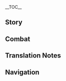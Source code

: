 {{CharacterTabs}}
{{LanguageTabs}}

__TOC__
==Story==
{{VO/Story
|character           = {{ROOTPAGENAME}}
|language            = zh
|language_s          = zh
|language_t          = zh-tw
|name_s              = 琴
|name_t              = 琴

|vo_01_01_title_s    = 初次见面…
|vo_01_01_title_t    = 初次見面…
|vo_01_01_subtitle   = Hello
|vo_01_01_file       = VO_{language}{character} Hello.ogg
|vo_01_01_tx_s       = 「蒲公英骑士」，琴，申请入队。从今往后，我的荣誉与忠诚将与你同在！
|vo_01_01_tx_t       = 「蒲公英騎士」，琴，申請入隊。從今往後，我的榮譽與忠誠將與(你/妳)同在！
|vo_01_01_rm         = "Pǔgōngyīng Qíshí", Qín, shēnqǐng rùduì. Cóngjīn wǎnghòu, wǒ de róngyù yǔ zhōngchéng jiāng yǔ nǐ tǒngzài!
|vo_01_01_tl         = "Dandelion Knight," Jean, asking to join the party. Starting from today, my honor and loyalty will be alongside you!

|vo_02_01_title_s    = 闲聊・行动
|vo_02_01_title_t    = 閒聊・行動
|vo_02_01_subtitle   = Chat: Operation
|vo_02_01_file       = VO_{language}{character} Chat - Operation.ogg
|vo_02_01_tx_s       = 行动起来吧，我们不该在这里停留。
|vo_02_01_tx_t       = 行動起來吧，我們不該在這裡停留。
|vo_02_01_rm         = Xíngdòng qǐlái bā, wǒmén bùgāi zài zhèlǐ tíngliú.
|vo_02_01_tl         = Let's move, we shouldn't stop here.

|vo_02_02_title_s    = 闲聊・骑士团
|vo_02_02_title_t    = 閒聊・騎士團
|vo_02_02_subtitle   = Chat: Knights of Favonius
|vo_02_02_file       = VO_{language}{character} Chat - Knights of Favonius.ogg
|vo_02_02_tx_s       = 骑士团的大家…有没有认真工作呢？
|vo_02_02_tx_t       = 騎士團的大家…有沒有認真工作呢？
|vo_02_02_rm         = Qíshìtuán de dàjiā... yǒuméiyǒu rènzhēn gōngzuò ne?
|vo_02_02_tl         = Everyone in the Knights of Favonius... Are they working hard?

|vo_02_03_title_s    = 闲聊・目标
|vo_02_03_title_t    = 閒聊・目標
|vo_02_03_subtitle   = Chat: Target
|vo_02_03_file       = VO_{language}{character} Chat - Target.ogg
|vo_02_03_tx_s       = 走吧，前往下一个目标！
|vo_02_03_tx_t       = 走吧，前往下一個目標！
|vo_02_03_rm         = Zǒu ba, qiánwǎng xiàyīgè mùbiāo.
|vo_02_03_tl         = Let's go, onwards to the next target!

|vo_03_01_title_s    = 下雨的时候…
|vo_03_01_title_t    = 下雨的時候…
|vo_03_01_subtitle   = When It Rains
|vo_03_01_file       = VO_{language}{character} When It Rains.ogg
|vo_03_01_tx_s       = 下雨也无法阻挡我的脚步。
|vo_03_01_tx_t       = 下雨也無法阻擋我的腳步。
|vo_03_01_rm         = Xiàyǔ yě wúfǎ zǔdǎng wǒ de jiǎobù.
|vo_03_01_tl         = Even the rain cannot hinder my footsteps.

|vo_03_02_title_s    = 雨过天晴…
|vo_03_02_title_t    = 雨過天晴…
|vo_03_02_subtitle   = After the Rain
|vo_03_02_file       = VO_{language}{character} After the Rain.ogg
|vo_03_02_tx_s       = 这样的天气，正适合行动。
|vo_03_02_tx_t       = 這樣的天氣，正適合行動。
|vo_03_02_rm         = Zhèyàng de tiānqì, zhèng shìhé xíngdòng.
|vo_03_02_tl         = A weather like this is ideal for action.

|vo_03_03_title_s    = 下雪的时候…
|vo_03_03_title_t    = 下雪的時候…
|vo_03_03_subtitle   = When It Snows
|vo_03_03_file       = VO_{language}{character} When It Snows.ogg
|vo_03_03_tx_s       = 下雪了，要注意战靴的保养啊。
|vo_03_03_tx_t       = 下雪了，要注意戰靴的保養啊。
|vo_03_03_rm         = Xiàxuěle, yào zhùyì zhànxuē de bǎoyǎng a.
|vo_03_03_tl         = It's snowing, need to keep our war-boots in shape.

|vo_03_04_title_s    = 起风的时候…
|vo_03_04_title_t    = 起風的時候…
|vo_03_04_subtitle   = When It's Windy
|vo_03_04_file       = VO_{language}{character} When It's Windy.ogg
|vo_03_04_tx_s       = 舒适的天气。
|vo_03_04_tx_t       = 舒適的天氣。
|vo_03_04_rm         = Shūshì de tiānqì.
|vo_03_04_tl         = Comfortable weather.

|vo_03_05_title_s    = 刮大风了…
|vo_03_05_title_t    = 颳大風了…
|vo_03_05_subtitle   = When the Wind Is Blowing
|vo_03_05_file       = VO_{language}{character} When the Wind Is Blowing.ogg
|vo_03_05_tx_s       = 传说，那天也刮着罕见的大风…
|vo_03_05_tx_t       = 傳說，那天也颳著罕見的大風…
|vo_03_05_rm         = Chuánshuō, nàtiān yě guāzhe hǎnjiàn de dàfēng...
|vo_03_05_tl         = According to the legends, there was also a rarely-seen big wind blowing that day...

|vo_04_01_title_s    = 早上好…
|vo_04_01_title_t    = 早安…
|vo_04_01_subtitle   = Good Morning
|vo_04_01_file       = VO_{language}{character} Good Morning.ogg
|vo_04_01_tx_s       = 「一日之计在于晨」，今天也请加油。
|vo_04_01_tx_t       = 「一日之計在於晨」，今天也請加油。
|vo_04_01_rm         = "Yīrìzhījì zài yú chén", jīntiān yě qǐng jiāyóu.
|vo_04_01_tl         = "A day's plans are made in the morning." Please also work hard today.

|vo_04_02_title_s    = 中午好…
|vo_04_02_title_t    = 午安…
|vo_04_02_subtitle   = Good Afternoon
|vo_04_02_file       = VO_{language}{character} Good Afternoon.ogg
|vo_04_02_tx_s       = 好，现在开始处理任务吧。
|vo_04_02_tx_t       = 好，現在開始處理任務吧。
|vo_04_02_rm         = Hǎo, xiànzài kāishǐ chǔlǐ rènwù ba.
|vo_04_02_tl         = Yes, let's start completing our tasks.

|vo_04_03_title_s    = 晚上好…
|vo_04_03_title_t    = 晚上好…
|vo_04_03_subtitle   = Good Evening
|vo_04_03_file       = VO_{language}{character} Good Evening.ogg
|vo_04_03_tx_s       = 看样子，差不多已经对咖啡免疫了。如果有什么替代品的话…问问丽莎好了。
|vo_04_03_tx_t       = 看樣子，差不多已經對咖啡免疫了。如果有什麼替代品的話…問問麗莎好了。
|vo_04_03_rm         = Kàn yàngzi, chàbùduō yǐjīng duì kāfēi miǎnyìle. Rúguǒ yǒu shénmè tìdàipǐn de huà... Wènwèn Lìshā hǎole.
|vo_04_03_tl         = From the looks of it, I'm pretty much already immune to coffee now. If there's any sort of substitute... I'll just ask Lisa.

|vo_04_04_title_s    = 晚安…
|vo_04_04_title_t    = 晚安…
|vo_04_04_subtitle   = Good Night
|vo_04_04_file       = VO_{language}{character} Good Night.ogg
|vo_04_04_tx_s       = 今日的修炼就到此为止，做得很棒，辛苦你了。
|vo_04_04_tx_t       = 今日的修煉就到此為止，做得很棒，辛苦(你/妳)了。
|vo_04_04_rm         = Jīnrì de xiūliàn jiù dàocǐwéizhǐ, zuò de hěnbàng, xīnkǔ nǐle.
|vo_04_04_tl         = Today's training ends here. You did very well, thank you for your hard work.

|vo_05_01_title_s    = 关于琴自己…
|vo_05_01_title_t    = 關於琴自己…
|vo_05_01_subtitle   = About {character}
|vo_05_01_file       = VO_{language}{character} About {character}.ogg
|vo_05_01_tx_s       = 今天为了保护民众，把五座遗迹守卫斩成了碎片。唉，我还需要继续磨练自己…这么珍贵的文化遗产，下次应该尝试空手制服…
|vo_05_01_tx_t       = 今天為了保護民眾，把五座遺蹟守衛斬成了碎片。唉，我還需要繼續磨練自己…這麼珍貴的文化遺產，下次應該嘗試空手制伏…
|vo_05_01_rm_s       = Jīntiān wèile bǎohù mínzhòng, bǎ wǔ zuò Yíjì Shǒuwèi zhǎnchéngle suìpiàn. Ai, wǒ hái xūyào jìxù móliàn zìjǐ... Zhème zhēnguì de wénhuà yíchǎn, xiàcì yīnggāi chángshì kōngshǒu zhìfú...
|vo_05_01_rm_t       = Jīntiān wèile bǎohù mínzhòng, bǎ wǔ zuò Yíjī Shǒuwèi zhǎnchéngle suìpiàn. Ai, wǒ hái xūyào jìxù móliàn zìjǐ... Zhème zhēnguì de wénhuà yíchǎn, xiàcì yīnggāi chángshì kōngshǒu zhìfú...
|vo_05_01_tl         = Today, to protect the citizens, [I] cut down five Ruin Guards into scattered pieces. Sigh, I still need to train and refine myself... Such valuable cultural artifacts, next time I should try to subdue them empty-handed...

|vo_06_01_title_s    = 关于我们・信条
|vo_06_01_title_t    = 關於我們・信條
|vo_06_01_subtitle   = About Us: Creed
|vo_06_01_file       = VO_{language}{character} About Us - Creed.ogg
|vo_06_01_tx_s       = 我会全力帮助你，当然，如果你的方向偏离了正义，我也会毫不犹豫地指出。
|vo_06_01_tx_t       = 我會全力幫助(你/妳)，當然，如果(你/妳)的方向偏離了正義，我也會毫不猶豫地指出。
|vo_06_01_rm         = Wǒ huì quánlì bāngzhù nǐ, dāngrán, rúguǒ nǐ de fāngxiàng piānlíle zhèngyì, wǒ yě huì háobù yóuyù de zhǐchū.
|vo_06_01_tl         = I will do my very best to help you. Of course, should you begin to stray from justice, I will also point it out without hesitation.

|vo_06_02_title_s    = 关于我们・誓言
|vo_06_02_title_t    = 關於我們・誓言
|vo_06_02_subtitle   = About Us: Oath
|vo_06_02_friendship = 6
|vo_06_02_file       = VO_{language}{character} About Us - Oath.ogg
|vo_06_02_tx_s       = 我以此剑起誓，必将胜利献给你。
|vo_06_02_tx_t       = 我以此劍起誓，必將勝利獻給(你/妳)。
|vo_06_02_rm         = Wǒ yǐ cǐjiàn qǐshì, bìjiāng shènglì xiàn'gěi nǐ.
|vo_06_02_tl         = I swear by this sword, I will grant you victory.

|vo_06_03_title_s    = 关于我们・任务
|vo_06_03_title_t    = 關於我們・任務
|vo_06_03_subtitle   = About Us: Quest
|vo_06_03_friendship = 6
|vo_06_03_file       = VO_{language}{character} About Us - Quest.ogg
|vo_06_03_tx_s       = 任务可是不会自动完成的，但适当放松一下也好。今天就破例午休几分钟吧。
|vo_06_03_tx_t       = 任務可是不會自動完成的，但適當放鬆一下也好。今天就破例午休幾分鐘吧。
|vo_06_03_rm         = Rènwù kěshì bù huì zìdòng wánchéng de, dàn shìdàng fàngsōng yīxià yě hǎo. Jīntiān jiù pòlì wǔxiū jǐ fēnzhōng ba.
|vo_06_03_tl         = Tasks won't be completed on their own, but it's also good to relax appropriately once in a while. Today, let's break routine and have a few minutes of afternoon's rest.

|vo_07_01_title_s    = 关于「神之眼」…
|vo_07_01_title_t    = 關於「神之眼」…
|vo_07_01_subtitle   = About the [[Vision]]
|vo_07_01_friendship = 4
|vo_07_01_file       = VO_{language}{character} About the Vision.ogg
|vo_07_01_tx_s       = 「永护蒙德」是古恩希尔德家族的家训。每当驱动「神之眼」，我都会想起母亲、还有蒙德民众的期盼。为蒙德而战，为自由而战&mdash;&mdash;我，在所不辞。
|vo_07_01_tx_t       = 「永護蒙德」是古恩希爾德家族的家訓。每當驅動「神之眼」，我都會想起母親、還有蒙德民眾的期盼。為蒙德而戰，為自由而戰&mdash;&mdash;我，在所不辭。
|vo_07_01_rm_s       = "Yǒnghù Méngdé" shì Gǔ'ēnxī'ěrdé Jiāzú de jiāxùn. Měi dāng qūdòng "Shénzhīyǎn", wǒ dōuhuì xiǎngqǐ mǔqīn, háiyǒu Méngdé mínzhòng de qīpàn. Wèi Méngdé ér zhàn, wèi zìyóu ér zhàn&mdash;&mdash; wǒ, zàisuǒbùcí.
|vo_07_01_rm_t       = "Yǒnghù Méngdé" shì Gǔ'ēnxī'ěrdé Jiāzú de jiāxùn. Měi dāng qūdòng "Shénzhīyǎn", wǒ dōuhuì xiǎngqǐ mǔqīn, háiyǒu Méngdé mínzhòng de qípàn. Wèi Méngdé ér zhàn, wèi zìyóu ér zhàn&mdash;&mdash; wǒ, zàisuǒbùcí.
|vo_07_01_tl         = "To Eternally Protect Mondstadt" is the family precept of the [[Gunnhildr Clan]]. Every time I activate my "Vision," I always think of my mother, as well as the expectations of the people of Mondstadt. I will never hesitate to fight for Mondstadt, for freedom.

|vo_07_02_title_s    = 有什么想要分享…
|vo_07_02_title_t    = 有什麼想要分享…
|vo_07_02_subtitle   = Something to Share
|vo_07_02_file       = VO_{language}{character} Something to Share.ogg
|vo_07_02_tx_s       = 我谨代表西风骑士团，向你为蒙德所做的一切致以谢意。还请你劳逸结合，量力而…怎么了，你突然笑了起来，我说了什么奇怪的话吗？
|vo_07_02_tx_t       = 我謹代表西風騎士團，向(你/妳)為蒙德所做的一切致以謝意。還請(你/妳)勞逸結合，量力而…怎麼了，(你/妳)突然笑了起來，我說了什麼奇怪的話嗎？
|vo_07_02_rm_s       = Wǒ jǐn dàibiǎo Xīfēng Qíshìtuán, xiàng nǐ wèi Méngdé suǒzuò de yīqiè zhìyǐ xièyì. Hái qǐngnǐ láoyì jiéhé, liànglì ér... Zěnmele, nǐ tūrán xiàole qǐlái, wǒ shuōle shénme qíguài de huà ma?
|vo_07_02_rm_t       = Wǒ jǐn dàibiǎo Xīfēng Qíshìtuán, xiàng nǐ wèi Méngdé suǒzuò de yīqiè zhìyǐ xièyì. Hái qǐngnǐ láoyì jiéhé, liànglì ér... Zěnmele, nǐ túrán xiàole qǐlái, wǒ shuōle shénme qíguài de huà ma?
|vo_07_02_tl         = On the solemn behalf of the Knights of Favonius, I thank you for all that you have done for Mondstadt. Please feel free to rest<ref group="TN •">{{Lang|mini=1|zh={{wt|勞逸結合#Chinese|劳逸结合}}|zh_rm=láoyì-jiéhé|zh_lit=work and leisure combined}}: an idiom that means to properly balance work and rest.</ref> and act according to your own capabi... What's wrong, you're laughing suddenly, did I say something wrong?

|vo_07_03_title_s    = 感兴趣的见闻…
|vo_07_03_title_t    = 感興趣的見聞…
|vo_07_03_subtitle   = Interesting Things
|vo_07_03_file       = VO_{language}{character} Interesting Things.ogg
|vo_07_03_tx_s       = 「蒲公英，蒲公英，跟风一起，到远方去吧。」…它乘上风，说不定连天空岛都能飞到呢。
|vo_07_03_tx_t       = 「蒲公英，蒲公英，跟風一起，到遠方去吧。」…它乘上風，說不定連天空島都能飛到呢。
|vo_07_03_rm         = "Púgōngyīng, púgōngyīng, gēnfēng yīqǐ, dào yuǎnfāng qù ba." ...Tā chéng shàngfēng, shuōbudìng lián Tiānkōngdǎo dōu néng fēidào ne.
|vo_07_03_tl         = "Dandelion, dandelion, along with the wind, go to a distant place." ...Riding the wind, perhaps it can even fly all the way to [[Celestia]].

|vo_08_01_title_s    = 关于芭芭拉…
|vo_08_01_title_t    = 關於芭芭拉…
|vo_08_01_subtitle   = About [[Barbara]]
|vo_08_01_friendship = 4
|vo_08_01_file       = VO_{language}{character} About Barbara.ogg
|vo_08_01_tx_s       = 芭芭拉非常努力，只不过有时过于勉强自己…嗯？问我为什么了解得这么清楚？因为西风教会也归属骑士团管辖。
|vo_08_01_tx_t       = 芭芭拉非常努力，只不過有時過於勉強自己…嗯？問我為什麼瞭解得這麼清楚？因為西風教會也歸屬騎士團管轄。
|vo_08_01_rm         = Bābālā fēicháng nǔlì, zhǐbùguò yǒushí guòyú miǎnqiáng zìjǐ... Ǹg? Wèn wǒ wèishénme liǎojiě dé zhème qīngchǔ? Yīnwèi Xīfēng Jiàohuì yě guīshǔ Qíshìtuán guǎnxiá.
|vo_08_01_tl         = Barbara works very hard, but sometimes she pushes herself too much... Hmm? You're asking how I know this so well? It's because the Church of Favonius is also under the jurisdiction of the Knights.

|vo_08_02_title_s    = 关于丽莎…
|vo_08_02_title_t    = 關於麗莎…
|vo_08_02_subtitle   = About [[Lisa]]
|vo_08_02_friendship = 4
|vo_08_02_file       = VO_{language}{character} About Lisa.ogg
|vo_08_02_tx_s       = 丽莎，有她在的话，我会安心很多。
|vo_08_02_tx_t       = 麗莎，有她在的話，我會安心很多。
|vo_08_02_rm         = Lìshā, yǒu tā zài de huà, wǒ huì ānxīn hěnduō.
|vo_08_02_tl         = Lisa, if she's present, I feel much more at ease.

|vo_08_03_title_s    = 关于安柏…
|vo_08_03_title_t    = 關於安柏…
|vo_08_03_subtitle   = About [[Amber]]
|vo_08_03_friendship = 4
|vo_08_03_file       = VO_{language}{character} About Amber.ogg
|vo_08_03_tx_s       = 安柏这段时间确实有所成长。希望有朝一日，她的事迹也会被吟游诗人传颂。
|vo_08_03_tx_t       = 安柏這段時間確實有所成長。希望有朝一日，她的事蹟也會被吟遊詩人傳頌。
|vo_08_03_rm_s       = Ānbó zhèduàn shíjiān quèshí yǒusuǒ chéngzhǎng. Xīwàng yǒuzhāoyīrì, tā de shìjì yě huì bèi yínyóu-shīrén chuánsòng.
|vo_08_03_rm_t       = Ānbó zhèduàn shíjiān quèshí yǒusuǒ chéngzhǎng. Xīwàng yǒuzhāoyīrì, tā de shìjī yě huì bèi yínyóu-shīrén chuánsòng.
|vo_08_03_tl         = Amber has indeed grown a lot during this time. Hopefully there will come a day when her achievements will also be sung of and passed down by the bards.

|vo_08_04_title_s    = 关于凯亚…
|vo_08_04_title_t    = 關於凱亞…
|vo_08_04_subtitle   = About [[Kaeya]]
|vo_08_04_friendship = 4
|vo_08_04_file       = VO_{language}{character} About Kaeya.ogg
|vo_08_04_tx_s       = 是吗…凯亚也向你提出建言了啊。他是一名优秀的西风骑士，这点毋庸置疑。
|vo_08_04_tx_t       = 是嗎…凱亞也向(你/妳)提出建言了啊。他是一名優秀的西風騎士，這點毋庸置疑。
|vo_08_04_rm         = Shìma... Kǎiyà yě xiàng nǐ tíchū jiànyánle a. Tā shì yīmíng yōuxiù de Xīfēng Qíshì, zhèdiǎn wúyōng zhìyí.
|vo_08_04_tl         = Is it so ... So Kaeya has also given you some advice. He is an excellent Knight of Favonius, this is indisputably true.

|vo_08_05_title_s    = 关于可莉…
|vo_08_05_title_t    = 關於可莉…
|vo_08_05_subtitle   = About [[Klee]]
|vo_08_05_friendship = 4
|vo_08_05_file       = VO_{language}{character} About Klee.ogg
|vo_08_05_tx_s       = 虽说玩乐是孩子的天性，但可莉中意的玩具却都是些危险品。让人难以放心。
|vo_08_05_tx_t       = 雖說玩樂是孩子的天性，但可莉中意的玩具卻都是些危險品。讓人難以放心。
|vo_08_05_rm_s       = Suīshuō wánlè shì háizi de tiānxìng, dàn Kělì zhòngyì de wánjù dōushì xiē wēixiánpǐn, ràng rén nányǐ fàngxīn.
|vo_08_05_rm_t       = Suīshuō wánlè shì háizi de tiānxìng, dàn Kělì zhòngyì de wánjù dōushì xiē wéixiánpǐn, ràng rén nányǐ fàngxīn.
|vo_08_05_tl         = Even though it is the nature of children to play, but the toys that Klee likes are all dangerous goods. It's quite hard to feel at ease.

|vo_08_06_title_s    = 关于阿贝多…
|vo_08_06_title_t    = 關於阿貝多…
|vo_08_06_subtitle   = About [[Albedo]]
|vo_08_06_friendship = 4
|vo_08_06_file       = VO_{language}{character} About Albedo.ogg
|vo_08_06_tx_s       = 「天才」这种名词，或许正是为了阿贝多这样的人准备的吧。
|vo_08_06_tx_t       = 「天才」這種名詞，或許正是為了阿貝多這樣的人準備的吧。
|vo_08_06_rm         = "Tiāncái" zhè zhǒng míngcí, huòxǔ zhèngshì wèile Ābèiduō zhèyàng de rén zhǔnbèi de ba.
|vo_08_06_tl         = Perhaps the word "talent" was prepared precisely for people like Albedo.

|vo_08_07_title_s    = 关于法尔伽…
|vo_08_07_title_t    = 關於法爾伽…
|vo_08_07_subtitle   = About [[Varka]]
|vo_08_07_friendship = 4
|vo_08_07_file       = VO_{language}{character} About Varka.ogg
|vo_08_07_tx_s       = 法尔伽大团长，他是西风骑士团的当代传奇。等到他凯旋归来的那一天，就请你亲自和他交谈吧。相信你也能从中受益。
|vo_08_07_tx_t       = 法爾伽大團長，他是西風騎士團的當代傳奇。等到他凱旋歸來的那一天，就請(你/妳)親自和他交談吧。相信(你/妳)也能從中受益。
|vo_08_07_rm_s       = Fǎ'ěrjiā Dà-tuánzhǎng, tā shì Xīfēng Qíshìtuán de dāngdài chuánqí. Děngdào tā kǎixuán guīlái de nàyītiān, jiù qǐngnǐ qīnzì hé tā jiāotán ba. Xiāngxìn nǐ yě néng cóngzhōng shòuyì.
|vo_08_07_rm_t       = Fǎ'ěrjiā Dà-tuánzhǎng, tā shì Xīfēng Qíshìtuán de dāngdài chuánqí. Děngdào tā kǎixuán guīlái de nàyītiān, jiù qǐngnǐ qīnzì hàn tā jiāotán ba. Xiāngxìn nǐ yě néng cóngzhōng shòuyì.
|vo_08_07_tl         = Grand Master Varka is a legendary figure within the current generation of the Knights of Favonius. When he makes his triumphant return, then you can talk to him personally. I believe you will have much to gain from this.

|vo_08_08_title_s    = 关于诺艾尔…
|vo_08_08_title_t    = 關於諾艾爾…
|vo_08_08_subtitle   = About [[Noelle]]
|vo_08_08_friendship = 4
|vo_08_08_file       = VO_{language}{character} About Noelle.ogg
|vo_08_08_tx_s       = 诺艾尔，嗯…那个努力想要成为西风骑士的少女。她的内心仍有软弱之处，现在这个阶段，也许还不适合让她接触外界的凶险。
|vo_08_08_tx_t       = 諾艾爾，嗯…那個努力想要成為西風騎士的少女。她的內心仍有軟弱之處，現在這個階段，也許還不適合讓她接觸外界的兇險。
|vo_08_08_rm         = Nuò'ài'ěr, ǹg... Nàgè nǔlì xiǎngyào chéngwéi Xīfēng Qíshì de shàonǚ. Tā de nèixīn réng yǒu ruǎnruò zhī chù, xiànzài zhège jiēduàn, yěxǔ hái bù shìhé ràng tā jiēchù wàijiè de xiōngxiǎn.
|vo_08_08_tl         = Noelle... Mmm, that young lady that works hard in order to become a Knight of Favonius. Her heart still has its weak corners. At the moment, it may not yet be the right time to allow her to experience the dangers of the outside world.

|vo_08_09_title_s    = 关于罗莎莉亚…
|vo_08_09_title_t    = 關於蘿莎莉亞…
|vo_08_09_subtitle   = About [[Rosaria]]
|vo_08_09_friendship = 4
|vo_08_09_file       = VO_{language}{character} About Rosaria.ogg
|vo_08_09_tx_s       = 罗莎莉亚修女总是把「麻烦」挂在嘴边，实际却十分称职。上次我和她说「如果觉得麻烦也可以找我帮忙」，她却回答「这样更麻烦」。嗯…我果然还有很多欠缺啊。
|vo_08_09_tx_t       = 蘿莎莉亞修女總是把「麻煩」掛在嘴邊，實際卻十分稱職。上次我和她說「如果覺得麻煩也可以找我幫忙」，她卻回答「這樣更麻煩」。嗯…我果然還有很多欠缺啊。
|vo_08_09_rm_s       = Luōshālìyà-xiūnǚ zǒng shì bǎ "máfan" guà zài zuǐbiān, shíjì què shífēn chènzhí. Shàngcì wǒ hé tā shuō "Rúguǒ juédé máfan yě kěyǐ zhǎo wǒ bāngmáng", tā què huídá "zhèyàng gèng máfan". Ǹg... Wǒ guǒrán hái yǒu hěnduō qiànquē a.
|vo_08_09_rm_t       = Luōshālìyà-xiūnǚ zǒng shì bǎ "máfan" guà zài zuǐbiān, shíjì què shífēn chèngzhí. Shàngcì wǒ hàn tā shuō "Rúguǒ juédé máfan yě kěyǐ zhǎo wǒ bāngmáng", tā què huídá "zhèyàng gèng máfan". Ǹg... Wǒ guǒrán hái yǒu hěnduō qiànquē a.
|vo_08_09_tl         = Sister Rosaria is quick to say something is "troublesome," but is actually very competent and responsible. Last time I said to her, "If you feel a matter is troublesome, you can also ask me to help," yet she replied me with "That would be even more troublesome." Mmm, it looks like I still have many shortcomings.

|vo_08_10_title_s    = 关于迪卢克・愧欠
|vo_08_10_title_t    = 關於迪盧克・愧歉
|vo_08_10_subtitle   = About [[Diluc]]: Disillusion
|vo_08_10_friendship = 4
|vo_08_10_file       = VO_{language}{character} About Diluc - Disillusion.ogg
|vo_08_10_tx_s       = 迪卢克前辈对骑士团的指摘事出有因，即使心中愧疚也无法改变既定的结果…我只想通过我的努力，让他对骑士团有所改观…嗯，这是我的责任。
|vo_08_10_tx_t       = 迪盧克前輩對騎士團的指摘事出有因，即使心中愧疚也無法改變既定的結果…我只想通過我的努力，讓他對騎士團有所改觀…嗯，這是我的責任。
|vo_08_10_rm         = Dílúkè-qiánbèi duì Qíshìtuán de zhǐzhāi shìchūyǒuyīn, jíshǐ xīnzhōng kuìjiù yě wúfǎ gǎibiàn jìdìng de jiéguǒ... Wǒ zhǐxiǎng tōngguò wǒ de nǔlì, ràng tā duì Qíshìtuán yǒu suǒ gǎiguān... Ǹg, zhèshì wǒ de zérèn.
|vo_08_10_tl         = Senior Diluc's criticisms of the Knights are not without reason. Even if the guilt and regret within my heart cannot change the results that were already set... I just want to make him have a change of opinion towards the Knights through my hard work... Mmm, this is my responsibility.

|vo_08_11_title_s    = 关于迪卢克・敬重
|vo_08_11_title_t    = 關於迪盧克・敬重
|vo_08_11_subtitle   = About Diluc: Respect
|vo_08_11_friendship = 4
|vo_08_11_file       = VO_{language}{character} About Diluc - Respect.ogg
|vo_08_11_tx_s       = 迪卢克…是一位非常可敬的前辈。虽然我们选择的道路不同，但这份共通的守护蒙德的心意，我能感受得到。
|vo_08_11_tx_t       = 迪盧克…是一位非常可敬的前輩。雖然我們選擇的道路不同，但這份共通的守護蒙德的心意，我能感受得到。
|vo_08_11_rm         = Dílúkè... shì yīwèi fēicháng kějìng de qiánbèi. Suīrán wǒmen xuǎnzé de dàolù bùtóng, dàn zhè fèn gòngtōng de shǒuhù Méngdé de xīnyì, wǒ néng gǎnshòu dédào.
|vo_08_11_tl         = Diluc... is a very respectable senior. Even though the paths we chose are different, but I can feel the intentions we both share of protecting Mondstadt.

|vo_08_12_title_s    = 关于砂糖…
|vo_08_12_title_t    = 關於砂糖…
|vo_08_12_subtitle   = About [[Sucrose]]
|vo_08_12_friendship = 4
|vo_08_12_file       = VO_{language}{character} About Sucrose.ogg
|vo_08_12_tx_s       = 作为炼金术士，砂糖也算天赋异禀。况且她的身边还有阿贝多指点，未来应该不用担心。只是…不，没什么，沉浸在自己的世界里，也不算坏事吧。
|vo_08_12_tx_t       = 作為煉金術士，砂糖也算天賦異稟。況且她的身邊還有阿貝多指點，未來應該不用擔心。只是…不，沒什麼，沉浸在自己的世界裡，也不算壞事吧。
|vo_08_12_rm         = Zuòwéi liànjīnshù-shì, Shātáng yě suàn tiānfù yìbǐng. Kuàngqiě tā de shēnbiān hái yǒu Ābèiduō zhǐdiǎn, wèilái yīnggāi bùyòng dānxīn. Zhǐshì... Bù, méishénme, chénjìn zài zìjǐ de shìjiè lǐ, yě bùsuàn huàishì ba.
|vo_08_12_tl         = As an alchemist, Sucrose can also be said to be gifted with extraordinary talent. She even has Albedo beside her as a guide, so she probably doesn't need to be worried about in the future. It's just that... No, it's nothing, I suppose being immersed in one's own world isn't such a bad thing.

|vo_08_13_title_s    = 关于优菈…
|vo_08_13_title_t    = 關於優菈…
|vo_08_13_subtitle   = About [[Eula]]
|vo_08_13_friendship = 4
|vo_08_13_file       = VO_{language}{character} About Eula.ogg
|vo_08_13_tx_s       = 优菈？咳…请不要对她的身世耿耿于怀，西风骑士会公正地评价每个人。优菈明辨是非，才华出众，偶尔发表危险言论，也只是她的性格使然。哪怕她总是说要挑战我，我也不介意。
|vo_08_13_tx_t       = 優菈？咳…請不要對她的身世耿耿於懷，西風騎士會公正地評價每個人。優菈明辨是非、才華出眾，偶爾發表危險言論也只是她的性格使然。哪怕她總是說要挑戰我，我也不介意。
|vo_08_13_rm         = Yōulā? Kè... Qǐng bùyào duì tā de shēnshì gěnggěngyúhuái, Xīfēng Qíshì huì gōngzhèng de píngjià měigèrén. Yōulā míngbiànshìfēi, cáihuá chūzhòng, ǒu'ěr fābiǎo wéixiǎn yánlùn, yě zhǐshì tā dì xìnggé shǐrán. Nǎpà tā zǒng shì shuō yào tiǎozhàn wǒ, wǒ yě bù jièyì.
|vo_08_13_tl         = Eula? Ahem... Please don't take her unfortunate heritage to heart, the Knights of Favonius will judge everyone fairly. Eula has a clear sense of discernment for right and wrong, and possesses outstanding talent, the dangerous statements she occasionally expresses are simply due to her personality. Even if she constantly says she wants to challenge me. I also don't mind.

|vo_09_01_title_s    = 想要了解琴・其一
|vo_09_01_title_t    = 想要瞭解琴・其一
|vo_09_01_subtitle   = More About {character}: I
|vo_09_01_file       = VO_{language}{character} More About {character} - 01.ogg
|vo_09_01_tx_s       = 我肩负着西风骑士团的信任，还有蒙德民众的期待。为此，我不能松懈。
|vo_09_01_tx_t       = 我肩負著西風騎士團的信任，還有蒙德民眾的期待。為此，我不能鬆懈。
|vo_09_01_rm_s       = Wǒ jiānfùzhe Xīfēng Qíshìtuán de xìnrèn, háiyǒu Méngdé mínzhòng de qīdài. Wèicǐ, wǒ bùnéng sōngxiè.
|vo_09_01_rm_t       = Wǒ jiānfùzhe Xīfēng Qíshìtuán de xìnrèn, háiyǒu Méngdé mínzhòng de qídài. Wèicǐ, wǒ bùnéng sōngxiè.
|vo_09_01_tl         = I shoulder the trust of the Knights of Favonius, as well as the expectations of the people of Mondstadt. Because of this, I cannot slack off.

|vo_09_02_title_s    = 想要了解琴・其二
|vo_09_02_title_t    = 想要瞭解琴・其二
|vo_09_02_subtitle   = More About {character}: II
|vo_09_02_friendship = 3
|vo_09_02_file       = VO_{language}{character} More About {character} - 02.ogg
|vo_09_02_tx_s       = 温妮莎的「蒲公英骑士」之名传承至今，曾经有无数伟大的骑士获授这一荣誉。我不能辱没这个名字。因此，决不能松懈。要成为守护众人的坚盾与利剑。
|vo_09_02_tx_t       = 溫妮莎的「蒲公英騎士」之名傳承至今，曾經有無數偉大的騎士獲授這一榮譽。我不能辱沒這個名字。因此，絕不能鬆懈。要成為守護眾人的堅盾與利劍。
|vo_09_02_rm         = Wēnnīshā de "Púgōngyīng Qíshì" zhī míng chuánchéng zhìjīn, céngjīng yǒu wúshù wěidà de Qíshì huòshòu zhè yī róngyù. Wǒ bùnéng rǔmò zhège míngzì. Yīncǐ, jué bùnéng sōngxiè. Yào chéngwéi shǒuhù zhòngrén de jiāndùn yǔ lìjiàn.
|vo_09_02_tl         = [[Vennessa]]'s title of the "Dandelion Knight" has been passed on until today, and there have been countless great Knights that were once conferred this honor. I cannot bring disgrace to this name. For this, I cannot slack off. I must become the steadfast shield and the sharpened sword that protects everyone.

|vo_09_03_title_s    = 想要了解琴・其三
|vo_09_03_title_t    = 想要瞭解琴・其三
|vo_09_03_subtitle   = More About {character}: III
|vo_09_03_friendship = 4
|vo_09_03_file       = VO_{language}{character} More About {character} - 03.ogg
|vo_09_03_tx_s       = 无论是传奇故事还是史书，都只记载了伟大骑士的功绩。难道，他们一次也不曾迷失过吗…？<br />风啊，请指引我前进的道路。
|vo_09_03_tx_t       = 無論是傳奇故事還是史書，都只記載了偉大騎士的功績。難道，他們一次也不曾迷失過嗎…？<br />風啊，請指引我前進的道路。
|vo_09_03_rm_s       = Wúlùn shì chuánqí gùshì háishì shǐshū, dōu zhǐ jìzǎile wěidà Qíshì de gōngjì. Nándào, tāmen yīcì yě bùcéng míshīguò ma...?<br />Fēng a, qǐng zhǐyǐn wǒ qiánjìn de dàolù.
|vo_09_03_rm_t       = Wúlùn shì chuánqí gùshì háishì shǐshū, dōu zhǐ jìzǎile wěidà Qíshì de gōngjī. Nándào, tāmen yīcì yě bùcéng míshīguò ma...?<br />Fēng a, qǐng zhǐyǐn wǒ qiánjìn de dàolù.
|vo_09_03_tl         = Whether in the legendary stories or history books, only the achievements and merits of past great Knights are recorded. Could it be that they never once wavered in their path...?<br />Oh, wind, please guide my way forward.

|vo_09_04_title_s    = 想要了解琴・其四
|vo_09_04_title_t    = 想要瞭解琴・其四
|vo_09_04_subtitle   = More About {character}: IV
|vo_09_04_friendship = 5
|vo_09_04_file       = VO_{language}{character} More About {character} - 04.ogg
|vo_09_04_tx_s       = 全身心投入工作的时候，烦恼和时间会一并被忘却。「你是最适合做这种事情的人选。」…那个时候，大团长法尔伽就是这样对我说的。
|vo_09_04_tx_t       = 全身心投入工作的時候，煩惱和時間會一併被忘卻。「妳是最適合做這種事情的人選。」…那個時候，大團長法爾伽就是這樣對我說的。
|vo_09_04_rm_s       = Quán shēnxīn tóurù gōngzuò de shíhòu, fánnǎo hé shíjiān huì yībìng bèi wàngquè. "Nǐ shì zuì shìhé zuò zhèzhǒng shìqíng de rénxuǎn." ...Nàgè shíhòu, Dà-tuánzháng Fǎ'ěrjiā jiùshì zhèyàng duì wǒ shuō de.
|vo_09_04_rm_t       = Quán shēnxīn tóurù gōngzuò de shíhòu, fánnǎo hàn shíjiān huì yībìng bèi wàngquè. "Nǐ shì zuì shìhé zuò zhèzhǒng shìqíng de rénxuǎn." ...Nàgè shíhòu, Dà-tuánzháng Fǎ'ěrjiā jiùshì zhèyàng duì wǒ shuō de.
|vo_09_04_tl         = When I'm wholeheartedly invested in my work, I forget all about time and my worries. "You are the most suitable person to do this sort of task." ...This is what Grand Master Varka said to me at the time.

|vo_09_05_title_s    = 想要了解琴・其五
|vo_09_05_title_t    = 想要瞭解琴・其五
|vo_09_05_subtitle   = More About {character}: V
|vo_09_05_friendship = 6
|vo_09_05_file       = VO_{language}{character} More About {character} - 05.ogg
|vo_09_05_tx_s       = 与你同行时，前进的道路变得无比清晰。就好像，终于有人能依靠，这究竟是…<br />不，一定是我还不够努力。绝对不能松懈，不能辜负西风骑士团和蒙德…但是，谢谢你。
|vo_09_05_tx_t       = 與(你/妳)同行時，前進的道路變得無比清晰。就好像，終於有人能依靠，這究竟是…<br />不，一定是我還不夠努力。絕對不能鬆懈，不能辜負西風騎士團和蒙德…但是，謝謝(你/妳)。
|vo_09_05_rm_s       = Yǔ nǐ tóngxíng shí, qiánjìn de dàolù biàn dé wúbǐ qīngxī. Jiù hǎoxiàng, zhōngyú yǒurén néng yīkào, zhè jiūjìng shì...<br />Bù, yīdìng shì wǒ hái bùgòu nǔlì. Juéduì bùnéng sōngxiè, bùnéng gūfù Xīfēng Qíshìtuán hé Méngdé... Dànshì, xièxiè nǐ.
|vo_09_05_rm_t       = Yǔ nǐ tóngxíng shí, qiánjìn de dàolù biàn dé wúbǐ qīngxī. Jiù hǎoxiàng, zhōngyú yǒurén néng yīkào, zhè jiùjìng shì...<br />Bù, yīdìng shì wǒ hái bùgòu nǔlì. Juéduì bùnéng sōngxiè, bùnéng gūfù Xīfēng Qíshìtuán hàn Méngdé... Dànshì, xièxiè nǐ.
|vo_09_05_tl         = When I'm journeying together with you, the path forward feels so clear. It's as if there's finally someone I can rely on, is this... No, it must be that I haven't worked hard enough. I mustn't slack off, I can't let down the Knights of Favonius and Mondstadt... Even so, thank you.

|vo_10_01_title_s    = 琴的爱好…
|vo_10_01_title_t    = 琴的愛好…
|vo_10_01_subtitle   = {character}'s Hobbies
|vo_10_01_file       = VO_{language}{character} Hobbies.ogg
|vo_10_01_tx_s       = 或许可以和你聊聊书上那些英雄传记。嗯，你听说过「坎瑞亚英雄王」的故事吗？
|vo_10_01_tx_t       = 或許可以和(你/妳)聊聊書上那些英雄傳記。嗯，(你/妳)聽說過「坎瑞亞英雄王」的故事嗎？
|vo_10_01_rm_s       = Huòxǔ kěyǐ hé nǐ liáoliáo shūshàng nàxiē yīngxióng zhuànjì. Ǹg, nǐ tīngshuōguò "Kǎnruìyǎ Yīngxióng Wáng" de gùshì ma?
|vo_10_01_rm_t       = Huòxǔ kěyǐ hàn nǐ liáoliáo shūshàng nàxiē yīngxióng zhuànjì. Ǹg, nǐ tīngshuōguò "Kǎnruìyǎ Yīngxióng Wáng" de gùshì ma?
|vo_10_01_tl         = Perhaps I can have a chat with you about the biographies of heroes in the books. Mmm, have you heard the story of "The Hero-King of [[Khaenri'ah]]"?

|vo_10_02_title_s    = 琴的烦恼…
|vo_10_02_title_t    = 琴的煩惱…
|vo_10_02_subtitle   = {character}'s Troubles
|vo_10_02_file       = VO_{language}{character} Troubles.ogg
|vo_10_02_tx_s       = 假如有什么神奇的药剂，喝了就不需要睡觉…嗯，要不明天问问丽莎吧？
|vo_10_02_tx_t       = 假如有什麼神奇的藥劑，喝了就不需要睡覺…嗯，要不明天問問麗莎吧？
|vo_10_02_rm         = Jiǎrú yǒu shé me shénqí de yàojì, hēle jiù bùxūyào shuìjiào... Ǹg, yàobù míngtiān wènwèn Lìshā ba?
|vo_10_02_tl         = If only there was a wondrous potion that allows its drinker to never need sleep... Hmm, perhaps [I'll] ask Lisa about this tomorrow?

|vo_10_03_title_s    = 喜欢的食物…
|vo_10_03_title_t    = 喜歡的食物…
|vo_10_03_subtitle   = Favorite Food
|vo_10_03_file       = VO_{language}{character} Favorite Food.ogg
|vo_10_03_tx_s       = 猫尾酒馆的披萨…很久没吃过了。如果能外送到办公室就好了呢。
|vo_10_03_tx_t       = 貓尾酒館的披薩…很久沒吃過了。如果能外送到辦公室就好了呢。
|vo_10_03_rm         = Māowěi Jiǔguǎn de pīsà... Hěnjiǔ méi chīguòle. Rúguǒ néng wàisòng dào bàngōngshì jiù hǎole ne.
|vo_10_03_tl         = The pizza from [[Cat's Tail|Cat's Tail Tavern]]... It's been a long time since I've eaten it. If only it could be delivered to the office.

|vo_10_04_title_s    = 讨厌的食物…
|vo_10_04_title_t    = 討厭的食物…
|vo_10_04_subtitle   = Least Favorite Food
|vo_10_04_file       = VO_{language}{character} Least Favorite Food.ogg
|vo_10_04_tx_s       = 优秀的骑士不能挑食。
|vo_10_04_tx_t       = 優秀的騎士不能挑食。
|vo_10_04_rm         = Yōuxiù de Qíshì bùnéng tiāoshí.
|vo_10_04_tl         = Excellent Knights cannot be picky with their food.

<!-- Receiving a Gift -->
|vo_11_01_title_s    = 收到赠礼・其一
|vo_11_01_title_t    = 收到贈禮・其一
|vo_11_01_subtitle   = Receiving a Gift: I
|vo_11_01_file       = VO_{language}{character} Receiving a Gift - 01.ogg
|vo_11_01_tx_s       = 不仅味道好，还兼顾了健康。让你费心了。
|vo_11_01_tx_t       = 不僅味道好，還兼顧了健康。讓(妳/你)費心了。
|vo_11_01_rm         = 
|vo_11_01_tl         =  

|vo_11_02_title_s    = 收到赠礼・其二
|vo_11_02_title_t    = 收到贈禮・其二
|vo_11_02_subtitle   = Receiving a Gift: II
|vo_11_02_file       = VO_{language}{character} Receiving a Gift - 02.ogg
|vo_11_02_tx_s       = 嗯，精神振奋不少。谢谢你。
|vo_11_02_tx_t       = 嗯，精神振奮不少。謝謝(妳/你)。
|vo_11_02_rm         = 
|vo_11_02_tl         = 

|vo_11_03_title_s    = 收到赠礼・其三
|vo_11_03_title_t    = 收到贈禮・其三
|vo_11_03_subtitle   = Receiving a Gift: III
|vo_11_03_file       = VO_{language}{character} Receiving a Gift - 03.ogg
|vo_11_03_tx_s       = 呼…总之，辛苦你了。
|vo_11_03_tx_t       = 呼…總之，辛苦(妳/你)了。
|vo_11_03_rm         = 
|vo_11_03_tl         = 

|vo_12_01_title_s    = 生日…
|vo_12_01_title_t    = 生日…
|vo_12_01_subtitle   = Birthday
|vo_12_01_file       = VO_{language}{character} Birthday.ogg
|vo_12_01_tx_s       = 今天是值得庆祝的日子。要说为何的话，因为这是受风护佑的你，诞生的日子啊。既然是生日，那就好好休息一下吧。<br />咳咳…祝你生日快乐…<br />啊，请原谅我的冒昧。不知这份礼物，是否能令你满意呢？
|vo_12_01_tx_t       = 今天是值得慶祝的日子。要說為何的話，因為這是受風護佑的(你/妳)，誕生的日子啊。既然是生日，那就好好休息一下吧。<br />咳咳…祝(你/妳)生日快樂…<br />啊，請原諒我的冒昧。不知這份禮物，是否能令(你/妳)滿意呢？
|vo_12_01_rm_s       = Jīntiān shì zhídé qìngzhù de rìzi. Yàoshuō wèihé dehuà, yīnwèi zhè shì shòufēng hùyòu de nǐ, dànshēng de rìzi a. Jìrán shì shēngrì, nà jiù hǎohǎo xiūxi yīxià ba.<br />Kèke... Zhù nǐ shēngrì kuàilè...<br />A, qǐng yuánliàng wǒ de màomèi. Bùzhī zhèfèn lǐwù, shìfǒu néng lìng nǐ mǎnyì ne?
|vo_12_01_rm_t       = Jīntiān shì zhídé qìngzhù de rìzi. Yàoshuō wèihé dehuà, yīnwèi zhè shì shòufēng hùyòu de nǐ, dànshēng de rìzi a. Jìrán shì shēngrì, nà jiù hǎohǎo xiūxí yīxià ba.<br />Kèke... Zhù nǐ shēngrì kuàilè...<br />A, qǐng yuánliàng wǒ de màomèi. Bùzhī zhèfèn lǐwù, shìfǒu néng lìng nǐ mǎnyì ne?
|vo_12_01_tl         = Today is a day worth celebrating. As for the reason, it is the day you, who are blessed and protected by the wind, were born. Since it's your birthday, let us rest properly for a while.<br />Ahem... Happy birthday to you...<br />Ah, please forgive my acting rashly. I wonder if you can be satisfied with this gift?

|vo_13_01_title_s    = 突破的感受・起
|vo_13_01_title_t    = 突破的感受・起
|vo_13_01_subtitle   = Feelings About Ascension: Intro
|vo_13_01_ascension  = 1
|vo_13_01_file       = VO_{language}{character} Feelings About Ascension -  01.ogg
|vo_13_01_tx_s       = 好，一鼓作气前往下一个目标。
|vo_13_01_tx_t       = 好，一鼓作氣前往下一個目標。
|vo_13_01_rm         = Hǎo, yīgǔzuòqì qiánwǎng xiàyīgè mùbiāo.
|vo_13_01_tl         = Good, press on to the next goal in one breath.

|vo_13_02_title_s    = 突破的感受・承
|vo_13_02_title_t    = 突破的感受・承
|vo_13_02_subtitle   = Feelings About Ascension: Building Up
|vo_13_02_ascension  = 2
|vo_13_02_file       = VO_{language}{character} Feelings About Ascension -  02.ogg
|vo_13_02_tx_s       = 只要风不停歇，我就不会停下脚步。
|vo_13_02_tx_t       = 只要風不停歇，我就不會停下腳步。
|vo_13_02_rm         = Zhǐyào fēng bù tíngxiē, wǒ jiù bùhuì tíng xià jiǎobù.
|vo_13_02_tl         = As long as the wind doesn't rest, I will also never cease my footsteps.

|vo_13_03_title_s    = 突破的感受・转
|vo_13_03_title_t    = 突破的感受・轉
|vo_13_03_subtitle   = Feelings About Ascension: Climax
|vo_13_03_ascension  = 4
|vo_13_03_file       = VO_{language}{character} Feelings About Ascension -  03.ogg
|vo_13_03_tx_s       = 就算暂时获得了平静，也不能掉以轻心。身为代理团长，我必须未雨绸缪。
|vo_13_03_tx_t       = 就算暫時獲得了平靜，也不能掉以輕心。身為代理團長，我必須未雨綢繆。
|vo_13_03_rm_s       = Jiùsuàn zànshí huòdele píngjìng, yě bùnéng diàoyǐqīngxīn. Shēnwèi Dàilǐ Tuánzhǎng, wǒ bìxū wèiyǔ-chóumóu.
|vo_13_03_rm_t       = Jiùsuàn zhànshí huòdele píngjìng, yě bùnéng diàoyǐqīngxīn. Shēnwèi Dàilǐ Tuánzhǎng, wǒ bìxū wèiyǔ-chóumóu.
|vo_13_03_tl         = Even if peace has temporarily been achieved, [we] also musn't lower our guard. As the Acting Grand Master, I need to plan ahead.<ref group="TN •">{{Lang|mini=1|zh={{wt|未雨綢繆#Chinese|未雨绸缪}}|zh_rm=wèiyǔ-chóumóu|zh_lit=to repair the roof before it rains}}: an idiom that means to prepare for a rainy day or to take the necessary precautions.</ref>

|vo_13_04_title_s    = 突破的感受・合
|vo_13_04_title_t    = 突破的感受・合
|vo_13_04_subtitle   = Feelings About Ascension: Conclusion
|vo_13_04_ascension  = 6
|vo_13_04_file       = VO_{language}{character} Feelings About Ascension -  04.ogg
|vo_13_04_tx_s       = 我做得还不够好。自从与你相遇，一直承蒙你的关照。这份感激…<br />风啊，请容许我的私心。并非作为代理团长，只是作为「琴」，在此起誓&mdash;&mdash;我的剑将与你同在。
|vo_13_04_tx_t       = 我做得還不夠好。自從與(你/妳)相遇，一直承蒙(你/妳)的關照。這份感激…<br />風啊，請容許我的私心。並非作為代理團長，只是作為「琴」，在此起誓&mdash;&mdash;我的劍將與(你/妳)同在。
|vo_13_04_rm         = Wǒ zuòde hái bùgòu hǎo. Zìcóng yǔ nǐ xiāngyù, yīzhí chéngméng nǐ de guānzhào. Zhè fèn gǎnjī...<br />Fēng a, qǐng róngxǔ wǒ de sīxīn. Bìngfēi zuòwéi Dàilǐ Tuánzhǎng, zhǐshì zuòwéi "Qín", zàicǐ qǐshì&mdash;&mdash; wǒ de jiàn jiāng yǔnǐ tóngzài.
|vo_13_04_tl         = What I've done is still not good enough. Ever since we met, I have been indebted to you for your care. This gratitude...<br />Oh, wind, please forgive my selfishness. Not as the Acting Grand Master, but simply as "Jean," I swear to you here and now&mdash;&mdash; my sword will always be with you.
}}

==Combat==
{{Combat VO
|character           = {{ROOTPAGENAME}}
|language            = zh

|skill_1_tx_s        = 一决胜负！
|skill_1_tx_t        = 一決勝負！
|skill_1_rm          = Yījué-shèngfù!
|skill_1_tl          = Determine the victor in this one instant!
|skill_2_tx_s        = …哈！
|skill_2_tx_t        = …哈！
|skill_2_rm          = ...Hà!
|skill_2_tl          = ...Ha!
|skill_3_tx_s        = …散！
|skill_3_tx_t        = …散！
|skill_3_rm          = ...Sàn!
|skill_3_tl          = ...Scatter!

|burst_1_tx_s        = 风，回应我吧。
|burst_1_tx_t        = 風，回應我吧。
|burst_1_rm          = Fēng, huíyìng wǒ ba.
|burst_1_tl          = Wind, answer me.
|burst_2_tx_s        = 以剑为誓！
|burst_2_tx_t        = 以劍為誓！
|burst_2_rm          = Yǐ jiàn wéi shì!
|burst_2_tl          = [I] swear by this sword!
|burst_3_tx_s        = 风之神，请指引我们。
|burst_3_tx_t        = 風之神，請指引我們。
|burst_3_rm          = Fēngzhīshén, qǐng zhíyǐn wǒmén.
|burst_3_tl          = God of Wind, please guide us.

|sprint-s_1_file     = Sprint Start 01,Sprint Start 02,Sprint Start 03


|glider_1_file       = Deploying Wind Glider 01,Deploying Wind Glider 02,Deploying Wind Glider 03

|chest_1_tx_s        = 惊喜的收获。
|chest_1_tx_t        = 驚喜的收穫。
|chest_1_rm          = Jīngxǐ de shōuhuò.
|chest_1_tl          = A pleasantly surprising harvest.
|chest_2_tx_s        = 嗯，真是幸运的一天。
|chest_2_tx_t        = 嗯，真是幸運的一天。
|chest_2_rm          = Ǹg, zhēnshì xìngyùn de yītiān.
|chest_2_tl          = Mmm, it is truly a lucky day.
|chest_3_tx_s        = 希望大家都能获得宝藏。
|chest_3_tx_t        = 希望大家都能獲得寶藏。
|chest_3_rm          = Xīwàng dàjiā dōunéng huòdé bǎozàng.
|chest_3_tl          = I hope everyone can get treasure.

|low-hp_1_tx_s       = 我，没事…！
|low-hp_1_tx_t       = 我，沒事…！
|low-hp_1_rm         = Wǒ, méishì...!
|low-hp_1_tl         = I am fine...!
|low-hp_2_tx_s       = 还有同伴…需要保护…
|low-hp_2_tx_t       = 還有同伴…需要保護…
|low-hp_2_rm         = Hǎiyǒu tóngbàn... xūyào bǎohù...
|low-hp_2_tl         = There are still companions... who need protection...
|low-hp_3_tx_s       = 还不能放弃…
|low-hp_3_tx_t       = 還不能放棄…
|low-hp_3_rm         = Hǎi bùnéng fàngqì...
|low-hp_3_tl         = Can't give up yet...


|fallen_1_tx_s       = 蒙德…
|fallen_1_tx_t       = 蒙德…
|fallen_1_rm         = Méngdé...
|fallen_1_tl         = Mondstadt...
|fallen_2_tx_s       = 个人的力量是有极限的…
|fallen_2_tx_t       = 個人的力量是有極限的…
|fallen_2_rm         = Gèrén de lìliàng shì yǒu jíxiàn de...
|fallen_2_tl         = The power of an individual has its limits...
|fallen_3_tx_s       = 我…还不够称职…
|fallen_3_tx_t       = 我…还不够稱職…
|fallen_3_rm_s       = Wǒ... hái bùgòu chènzhí...
|fallen_3_rm_t       = Wǒ... hái bùgòu chèngzhí...
|fallen_3_tl         = I am still... not competent enough...

|hit-l_1_file        = Light Hit Taken 01,Light Hit Taken 02,Light Hit Taken 03,Light Hit Taken 04,Light Hit Taken 05,Light Hit Taken 06

|hit-h_1_tx_s        = 这点伤而已！
|hit-h_1_tx_t        = 這點傷而已！
|hit-h_1_rm          = Zhèdiǎn shāng éryǐ!
|hit-h_1_tl          = Just this little injury!
|hit-h_2_file        = Heavy Hit Taken 02,Heavy Hit Taken 03,Heavy Hit Taken 04,Heavy Hit Taken 05,Heavy Hit Taken 06

|join_1_tx_s         = 随时可以出发。
|join_1_tx_t         = 隨時可以出發。
|join_1_rm           = Suíshí kéyǐ chūfā.
|join_1_tl           = We may move out at any time.
|join_2_tx_s         = 已做好万全准备。
|join_2_tx_t         = 已做好萬全準備。
|join_2_rm           = Yǐjīng zuòhǎo wànquán zhǔnbèi.
|join_2_tl           = I've already made all my preparations.
|join_3_tx_s         = 听凭风引。
|join_3_tx_t         = 聽憑風引。
|join_3_rm           = Tīngpíng fēngyǐn.
|join_3_tl           = Allow the wind to lead.

|atk-l_1_file        = Light Attack 01,Light Attack 02,Light Attack 03,Light Attack 04,Light Attack 05,Light Attack 06

|atk-m_1_file        = Mid Attack 01,Mid Attack 02

|atk-h_1_file        = Heavy Attack 01,Heavy Attack 02

|climb_1_file        = Climbing 01,Climbing 02,Climbing 03,Climbing 04,Climbing 05


|jump_1_file         = Jumping 01,Jumping 02,Jumping 03,Jumping 04,Jumping 05
}}

==Translation Notes==
{{Reflist|group=TN •}}

==Navigation==
{{Character Navbox|link type=vo-zh}}